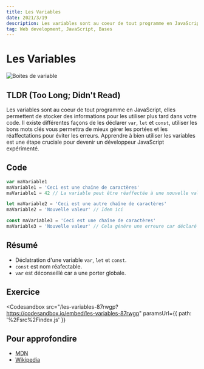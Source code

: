 ```yaml
---
title: Les Variables
date: 2021/3/19
description: Les variables sont au coeur de tout programme en JavaScript, elles permettent de...
tag: Web development, JavaScript, Bases
---
```



# Les Variables

<Img src="/images/posts/variables.png" alt="Boites de variable"></Img>

## TLDR (Too Long; Didn't Read)

Les variables sont au coeur de tout programme en JavaScript, elles permettent de stocker des informations pour les utiliser plus tard dans votre code.
Il existe différentes façons de les déclarer `var`, `let` et `const`, utiliser les bons mots clés vous permettra de mieux gérer les portées et les réaffectations pour éviter les erreurs.
Apprendre à bien utiliser les variables est une étape cruciale pour devenir un développeur JavaScript expérimenté.

## Code

```javascript
var maVariable1
maVariable1 = 'Ceci est une chaîne de caractères'
maVariable1 = 42 // La variable peut être réaffectée à une nouvelle valeur

let maVariable2 = 'Ceci est une autre chaîne de caractères'
maVariable2 = 'Nouvelle valeur' // Idem ici

const maVariable3 = 'Ceci est une chaîne de caractères'
maVariable3 = 'Nouvelle valeur' // Cela génére une erreure car déclaré avec const
```

## Résumé

- Déclatration d'une variable `var`, `let` et `const`.
- `const` est nom réafectable.
- `var` est déconseillé car a une porter globale.

## Exercice

<Codesandbox
  src="/les-variables-87rwgp?https://codesandbox.io/embed/les-variables-87rwgp"
  paramsUrl={{ path: '%2Fsrc%2Findex.js' }}
></Codesandbox>

## Pour approfondire

- [MDN](https://developer.mozilla.org/fr/docs/Learn/JavaScript/First_steps/Variables)
- [Wikipedia](<https://fr.wikipedia.org/wiki/Variable_(informatique)>)
